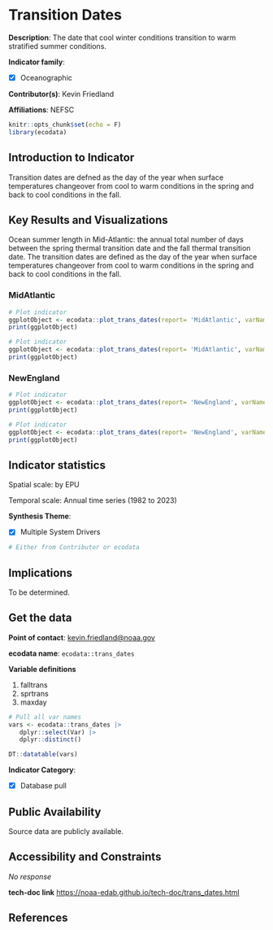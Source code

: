 # Transition Dates

**Description**: The date that cool winter conditions transition to warm stratified summer conditions.

**Indicator family**: 

- [X] Oceanographic


**Contributor(s)**: Kevin Friedland

**Affiliations**: NEFSC

```{r echo=FALSE}
knitr::opts_chunk$set(echo = F)
library(ecodata)
```
## Introduction to Indicator
Transition dates are defned as the day of the year when surface temperatures changeover from cool to warm conditions in the spring and back to cool conditions in the fall.

## Key Results and Visualizations
Ocean summer length in Mid-Atlantic: the annual total number of days between the spring thermal transition date and the fall thermal transition date. The transition dates are defined as the day of the year when surface temperatures changeover from cool to warm conditions in the spring and back to cool conditions in the fall.

### MidAtlantic

```{r plot_trans_datesMidAtlantictiming}
# Plot indicator
ggplotObject <- ecodata::plot_trans_dates(report= 'MidAtlantic', varName= 'timing')
print(ggplotObject)
```

```{r plot_trans_datesMidAtlanticlength}
# Plot indicator
ggplotObject <- ecodata::plot_trans_dates(report= 'MidAtlantic', varName= 'length')
print(ggplotObject)
```

### NewEngland

```{r plot_trans_datesNewEnglandtiming}
# Plot indicator
ggplotObject <- ecodata::plot_trans_dates(report= 'NewEngland', varName= 'timing')
print(ggplotObject)
```

```{r plot_trans_datesNewEnglandlength}
# Plot indicator
ggplotObject <- ecodata::plot_trans_dates(report= 'NewEngland', varName= 'length')
print(ggplotObject)
```


## Indicator statistics 
Spatial scale: by EPU

Temporal scale: Annual time series (1982 to 2023)

**Synthesis Theme**:

- [X] Multiple System Drivers


```{r autostats_trans_dates}
# Either from Contributor or ecodata
```

## Implications
To be determined.

## Get the data

**Point of contact**: [kevin.friedland@noaa.gov](mailto:kevin.friedland@noaa.gov){.email}

**ecodata name**: `ecodata::trans_dates`

**Variable definitions**

1. falltrans 2. sprtrans 3. maxday

```{r vars_trans_dates}
# Pull all var names
vars <- ecodata::trans_dates |>
   dplyr::select(Var) |>
   dplyr::distinct()

DT::datatable(vars)
```
**Indicator Category**:

- [X] Database pull


## Public Availability

Source data are publicly available.

## Accessibility and Constraints

_No response_

**tech-doc link**
<https://noaa-edab.github.io/tech-doc/trans_dates.html>

## References

